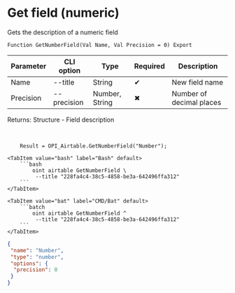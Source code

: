 ﻿---
sidebar_position: 4
---


# Get field (numeric)
 Gets the description of a numeric field



`Function GetNumberField(Val Name, Val Precision = 0) Export`

  | Parameter | CLI option | Type | Required | Description |
  |-|-|-|-|-|
  | Name | --title | String | &#x2714; | New field name |
  | Precision | --precision | Number, String | &#x2716; | Number of decimal places |

  
  Returns:  Structure - Field description

<br/>




```bsl title="1C:Enterprise/OneScript code example"
    Result = OPI_Airtable.GetNumberField("Number");
```
 

 <Tabs>
  
    <TabItem value="bash" label="Bash" default>
        ```bash
            oint airtable GetNumberField \
             --title "228fa4c4-38c5-4858-be3a-642496ffa312"
        ```
    </TabItem>
  
    <TabItem value="bat" label="CMD/Bat" default>
        ```batch
            oint airtable GetNumberField ^
             --title "228fa4c4-38c5-4858-be3a-642496ffa312"
        ```
    </TabItem>
</Tabs>


```json title="Result"
{
 "name": "Number",
 "type": "number",
 "options": {
  "precision": 0
 }
}
```
